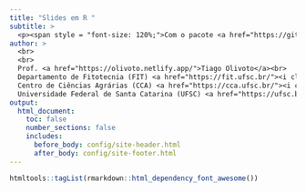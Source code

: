 ```yaml
---
title: "Slides em R "
subtitle: >
  <p><span style = "font-size: 120%;">Com o pacote <a href="https://github.com/yihui/xaringan" target="_blank"><code>xaringan</code></a></span></p>
author: >
  <br>
  <br>
  Prof. <a href="https://olivoto.netlify.app/">Tiago Olivoto</a><br>
  Departamento de Fitotecnia (FIT) <a href="https://fit.ufsc.br/"><i class="fa fa-external-link fa-xs fa-xs"></i></a><br>
  Centro de Ciências Agrárias (CCA) <a href="https://cca.ufsc.br/"><i class="fa fa-external-link fa-xs fa-xs"></i></a><br>
  Universidade Federal de Santa Catarina (UFSC) <a href="https://ufsc.br/"><i class="fa fa-external-link fa-xs fa-xs"></i></a><br>
output:
  html_document:
    toc: false
    number_sections: false
    includes:
      before_body: config/site-header.html
      after_body: config/site-footer.html
---
```


```r
htmltools::tagList(rmarkdown::html_dependency_font_awesome())
```

<!-- inicio academic icons -->
<link rel="stylesheet" href="https://cdn.jsdelivr.net/gh/jpswalsh/academicons@1/css/academicons.min.css">
<!-- final academic icons -->
<!-- inicio font awesome -->
<script src="https://kit.fontawesome.com/1f72d6921a.js" crossorigin="anonymous"></script>